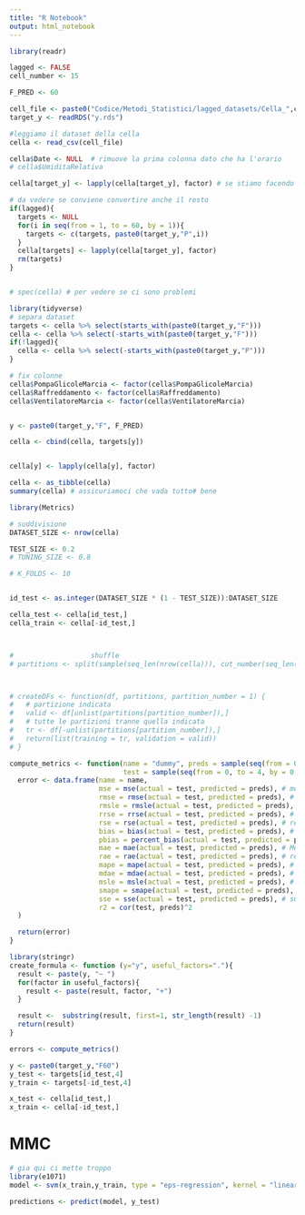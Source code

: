 ```yaml
---
title: "R Notebook"
output: html_notebook
---
```



```r
library(readr)

lagged <- FALSE
cell_number <- 15

F_PRED <- 60

cell_file <- paste0("Codice/Metodi_Statistici/lagged_datasets/Cella_",cell_number,".csv")
target_y <- readRDS("y.rds")

#leggiamo il dataset della cella
cella <- read_csv(cell_file)

cella$Date <- NULL  # rimuove la prima colonna dato che ha l'orario
# cella$UmiditaRelativa

cella[target_y] <- lapply(cella[target_y], factor) # se stiamo facendo classificazione (es: apertura della pompa) trasformiamo la y in fattore

# da vedere se conviene convertire anche il resto
if(lagged){
  targets <- NULL
  for(i in seq(from = 1, to = 60, by = 1)){
    targets <- c(targets, paste0(target_y,"P",i))
  }
  cella[targets] <- lapply(cella[target_y], factor)
  rm(targets)
}


# spec(cella) # per vedere se ci sono problemi

```

```r
library(tidyverse)
# separa dataset
targets <- cella %>% select(starts_with(paste0(target_y,"F")))
cella <- cella %>% select(-starts_with(paste0(target_y,"F")))
if(!lagged){
  cella <- cella %>% select(-starts_with(paste0(target_y,"P")))
}

# fix colonne
cella$PompaGlicoleMarcia <- factor(cella$PompaGlicoleMarcia)
cella$Raffreddamento <- factor(cella$Raffreddamento)
cella$VentilatoreMarcia <- factor(cella$VentilatoreMarcia)


y <- paste0(target_y,"F", F_PRED)

cella <- cbind(cella, targets[y])


cella[y] <- lapply(cella[y], factor)
```

```r
cella <- as_tibble(cella)
summary(cella) # assicuriamoci che vada tutto# bene
```
```r
library(Metrics)

# suddivisione
DATASET_SIZE <- nrow(cella)

TEST_SIZE <- 0.2
# TUNING_SIZE <- 0.8

# K_FOLDS <- 10


id_test <- as.integer(DATASET_SIZE * (1 - TEST_SIZE)):DATASET_SIZE

cella_test <- cella[id_test,]
cella_train <- cella[-id_test,]



#                   shuffle
# partitions <- split(sample(seq_len(nrow(cella))), cut_number(seq_len(nrow(cella)), K_FOLDS, labels = FALSE))



# createDFs <- function(df, partitions, partition_number = 1) {
#   # partizione indicata
#   valid <- df[unlist(partitions[partition_number]),]
#   # tutte le partizioni tranne quella indicata
#   tr <- df[-unlist(partitions[partition_number]),]
#   return(list(training = tr, validation = valid))
# }

compute_metrics <- function(name = "dummy", preds = sample(seq(from = 0, to = 4, by = 0.5), replace = TRUE),
                            test = sample(seq(from = 0, to = 4, by = 0.5), replace = TRUE)) {
  error <- data.frame(name = name,
                      mse = mse(actual = test, predicted = preds), # mean square error
                      rmse = rmse(actual = test, predicted = preds), # root mean square error
                      rmsle = rmsle(actual = test, predicted = preds), # root mean square log error
                      rrse = rrse(actual = test, predicted = preds), # root relative square error
                      rse = rse(actual = test, predicted = preds), # relative square error
                      bias = bias(actual = test, predicted = preds), # bias del modello
                      pbias = percent_bias(actual = test, predicted = preds), # percent bias
                      mae = mae(actual = test, predicted = preds), # Mean Absolute Error
                      rae = rae(actual = test, predicted = preds), # relative absolute error
                      mape = mape(actual = test, predicted = preds), # Mean Absolute Percentage Error
                      mdae = mdae(actual = test, predicted = preds), # Median Absolute Different Error
                      msle = msle(actual = test, predicted = preds), # Mean Squared Log Error
                      smape = smape(actual = test, predicted = preds), #symmetric mean absolute percentage error
                      sse = sse(actual = test, predicted = preds), # sum of the squared differences between two numeric vectors
                      r2 = cor(test, preds)^2
  )

  return(error)
}

library(stringr)
create_formula <- function (y="y", useful_factors="."){
  result <- paste(y, "~ ")
  for(factor in useful_factors){
    result <- paste(result, factor, "+")
  }

  result <-  substring(result, first=1, str_length(result) -1)
  return(result)
}

errors <- compute_metrics()
```
```r
y <- paste0(target_y,"F60")
y_test <- targets[id_test,4]
y_train <- targets[-id_test,4]

x_test <- cella[id_test,]
x_train <- cella[-id_test,]
```
# MMC
```r
# gia qui ci mette troppo
library(e1071)
model <- svm(x_train,y_train, type = "eps-regression", kernel = "linear", cost = 1e100)
```
```r
predictions <- predict(model, y_test)
```

